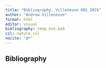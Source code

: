 ```yaml
---
title: "Bibliography, Villeneuve OOS 2025"
author: "Andrew Villeneuve"
format: html
editor: visual
bibliography: temp_bib.bib
csl: nature.csl
nocite: "@*"
---
```


## Bibliography

::: {#refs}
:::
